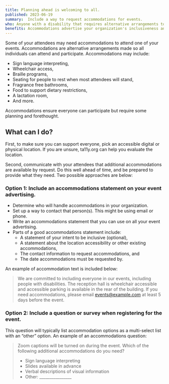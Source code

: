 ```yaml
---
title: Planning ahead is welcoming to all.
published: 2023-06-19
summary:  Include a way to request accommodations for events.
who: Anyone with a disability that requires alternative arrangements to participate.
benefits: Accommodations advertise your organization's inclusiveness and planning, while avoiding surprises during an event.
---
```



Some of your attendees may need accommodations to attend one of your events. Accommodations are alternative arrangements made so all individuals can attend and participate. Accommodations may include:
- Sign language interpreting,
- Wheelchair access,
- Braille programs, 
- Seating for people to rest when most attendees will stand, 
- Fragrance free bathrooms, 
- Food to support dietary restrictions,
- A lactation room,
- And more.

Accommodations ensure everyone can participate but require some planning and forethought.

## What can I do?

First, to make sure you can support everyone, pick an accessible digital or physical location. If you are unsure, <ExternalLink inline href="https://www.ta11y.org" class="text-brand fw-bold">t<span class="fw-lighter">a11y</span>.org</ExternalLink> can help you evaluate the location.  

Second, communicate with your attendees that additional accommodations are available by request. Do this well ahead of time, and be prepared to provide what they need. Two possible approaches are below:

### Option 1: Include an accommodations statement on your event advertising.

- Determine who will handle accommodations in your organization.
- Set up a way to contact that person(s). This might be using email or phone.
- Write an accommodations statement that you can use on all your event advertising.
- Parts of a good accommodations statement include:
    - A statement of your intent to be inclusive (optional),
    - A statement about the location accessibility or other existing accommodations,
    - The contact information to request accommodations, and
    - The date accommodations must be requested by.

An example of accommodation text is included below:

> We are committed to including everyone in our events, including people with disabilities. The reception hall is wheelchair accessible and accessible parking is available in the rear of the building. If you need accommodations, please email events@example.com at least 5 days before the event. 

### Option 2: Include a question or survey when registering for the event. 

This question will typically list accommodation options as a multi-select list with an “other” option. An example of an accommodations question:

> Zoom captions will be turned on during the event. Which of the following additional accommodations do you need?
> - Sign language interpreting
> - Slides available in advance
> - Verbal descriptions of visual information
> - Other: ________________